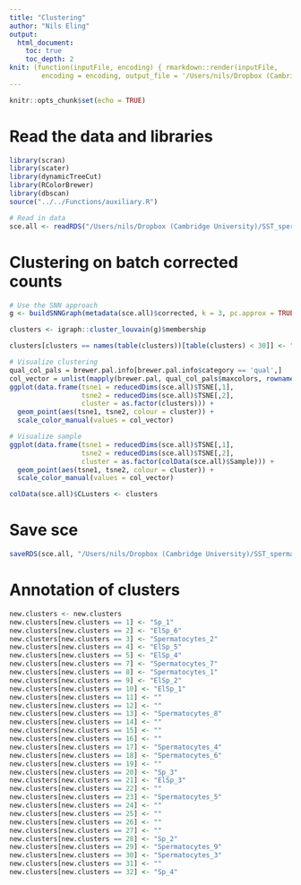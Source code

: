 ```yaml
---
title: "Clustering"
author: "Nils Eling"
output: 
  html_document:
    toc: true
    toc_depth: 2
knit: (function(inputFile, encoding) { rmarkdown::render(inputFile, 
        encoding = encoding, output_file = '/Users/nils/Dropbox (Cambridge University)/SST_spermatocytes/Analysis/10X/Preprocessing/QualityControl/Clustering.html') })
---
```


```r
knitr::opts_chunk$set(echo = TRUE)
```

# Read the data and libraries

```r
library(scran)
library(scater)
library(dynamicTreeCut)
library(RColorBrewer)
library(dbscan)
source("../../Functions/auxiliary.R")

# Read in data
sce.all <- readRDS("/Users/nils/Dropbox (Cambridge University)/SST_spermatocytes/Analysis/data/10X_data/SCE_all_BatchCorrected.rds")
```

# Clustering on batch corrected counts

```r
# Use the SNN approach
g <- buildSNNGraph(metadata(sce.all)$corrected, k = 3, pc.approx = TRUE)

clusters <- igraph::cluster_louvain(g)$membership

clusters[clusters == names(table(clusters))[table(clusters) < 30]] <- "Outliers"

# Visualize clustering
qual_col_pals = brewer.pal.info[brewer.pal.info$category == 'qual',]
col_vector = unlist(mapply(brewer.pal, qual_col_pals$maxcolors, rownames(qual_col_pals)))
ggplot(data.frame(tsne1 = reducedDims(sce.all)$TSNE[,1],
                  tsne2 = reducedDims(sce.all)$TSNE[,2],
                  cluster = as.factor(clusters))) +
  geom_point(aes(tsne1, tsne2, colour = cluster)) +
  scale_color_manual(values = col_vector)

# Visualize sample
ggplot(data.frame(tsne1 = reducedDims(sce.all)$TSNE[,1],
                  tsne2 = reducedDims(sce.all)$TSNE[,2],
                  cluster = as.factor(colData(sce.all)$Sample))) +
  geom_point(aes(tsne1, tsne2, colour = cluster)) +
  scale_color_manual(values = col_vector)

colData(sce.all)$CLusters <- clusters
```

# Save sce

```r
saveRDS(sce.all, "/Users/nils/Dropbox (Cambridge University)/SST_spermatocytes/Analysis/data/10X_data/SCE_all_clusters.rds")
```


# Annotation of clusters

```r
new.clusters <- new.clusters
new.clusters[new.clusters == 1] <- "Sp_1"
new.clusters[new.clusters == 2] <- "ElSp_6"
new.clusters[new.clusters == 3] <- "Spermatocytes_2"
new.clusters[new.clusters == 4] <- "ElSp_5"
new.clusters[new.clusters == 5] <- "ElSp_4"
new.clusters[new.clusters == 7] <- "Spermatocytes_7"
new.clusters[new.clusters == 8] <- "Spermatocytes_1"
new.clusters[new.clusters == 9] <- "ElSp_2"
new.clusters[new.clusters == 10] <- "ElSp_1"
new.clusters[new.clusters == 11] <- ""
new.clusters[new.clusters == 12] <- ""
new.clusters[new.clusters == 13] <- "Spermatocytes_8"
new.clusters[new.clusters == 14] <- ""
new.clusters[new.clusters == 15] <- ""
new.clusters[new.clusters == 16] <- ""
new.clusters[new.clusters == 17] <- "Spermatocytes_4"
new.clusters[new.clusters == 18] <- "Spermatocytes_6"
new.clusters[new.clusters == 19] <- ""
new.clusters[new.clusters == 20] <- "Sp_3"
new.clusters[new.clusters == 21] <- "ElSp_3"
new.clusters[new.clusters == 22] <- ""
new.clusters[new.clusters == 23] <- "Spermatocytes_5"
new.clusters[new.clusters == 24] <- ""
new.clusters[new.clusters == 25] <- ""
new.clusters[new.clusters == 26] <- ""
new.clusters[new.clusters == 27] <- ""
new.clusters[new.clusters == 28] <- "Sp_2"
new.clusters[new.clusters == 29] <- "Spermatocytes_9"
new.clusters[new.clusters == 30] <- "Spermatocytes_3"
new.clusters[new.clusters == 31] <- ""
new.clusters[new.clusters == 32] <- "Sp_4"

```

